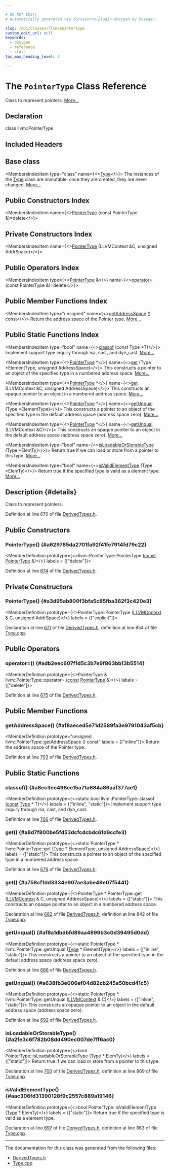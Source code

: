 ```yaml
---

# DO NOT EDIT!
# Automatically generated via docusaurus-plugin-doxygen by Doxygen.

slug: /api/classes/llvm/pointertype
custom_edit_url: null
keywords:
  - doxygen
  - reference
  - class
toc_max_heading_level: 3

---
```





# The `PointerType` Class Reference

<DoxygenPage pluginConfig={pluginConfig}>

Class to represent pointers. <a href="#details">More...</a>

## Declaration

<CodeBlock>class llvm::PointerType</CodeBlock>

## Included Headers

<IncludesList>
<IncludesListItem
  filePath="llvm/IR/DerivedTypes.h"
  permalink="/docs/api/files/include/include/llvm/include/llvm/ir/derivedtypes-h"
  isLocal="true" />
</IncludesList>

## Base class

<MembersIndex>

<MembersIndexItem
  type="class"
  name={<><a href="/docs/api/classes/llvm/type">Type</a></>}>
The instances of the <a href="/docs/api/classes/llvm/type">Type</a> class are immutable: once they are created, they are never changed. <a href="/docs/api/classes/llvm/type/#details">More...</a>
</MembersIndexItem>

</MembersIndex>

## Public Constructors Index

<MembersIndex>

<MembersIndexItem
  name={<><a href="#a629785da2701fa92f41fe7914fd79c22">PointerType</a> (const PointerType &amp;)=delete</>}>
</MembersIndexItem>

</MembersIndex>

## Private Constructors Index

<MembersIndex>

<MembersIndexItem
  name={<><a href="#a3d95ab800f3bfa5c85fba362f3c420e3">PointerType</a> (LLVMContext &amp;C, unsigned AddrSpace)</>}>
</MembersIndexItem>

</MembersIndex>

## Public Operators Index

<MembersIndex>

<MembersIndexItem
  type={<><a href="/docs/api/classes/llvm/pointertype">PointerType</a> &amp;</>}
  name={<><a href="#adb2eec607f1d5c3b7e9f863bb13b5514">operator=</a> (const PointerType &amp;)=delete</>}>
</MembersIndexItem>

</MembersIndex>

## Public Member Functions Index

<MembersIndex>

<MembersIndexItem
  type="unsigned"
  name={<><a href="#af8aeced5e71d2589fa3e9791043af5cb">getAddressSpace</a> () const</>}>
Return the address space of the Pointer type. <a href="#af8aeced5e71d2589fa3e9791043af5cb">More...</a>
</MembersIndexItem>

</MembersIndex>

## Public Static Functions Index

<MembersIndex>

<MembersIndexItem
  type="bool"
  name={<><a href="#a8ec3ee498cc15a71a684a86aaf377ae1">classof</a> (const Type &#42;T)</>}>
Implement support type inquiry through isa, cast, and dyn&#95;cast. <a href="#a8ec3ee498cc15a71a684a86aaf377ae1">More...</a>
</MembersIndexItem>

<MembersIndexItem
  type={<><a href="/docs/api/classes/llvm/pointertype">PointerType</a> &#42;</>}
  name={<><a href="#a8d7f800be5fd53dcfcdcbdc6fd9ccfe3">get</a> (Type &#42;ElementType, unsigned AddressSpace)</>}>
This constructs a pointer to an object of the specified type in a numbered address space. <a href="#a8d7f800be5fd53dcfcdcbdc6fd9ccfe3">More...</a>
</MembersIndexItem>

<MembersIndexItem
  type={<><a href="/docs/api/classes/llvm/pointertype">PointerType</a> &#42;</>}
  name={<><a href="#a758cf1dd3334e907ae3abe49e07f5441">get</a> (LLVMContext &amp;C, unsigned AddressSpace)</>}>
This constructs an opaque pointer to an object in a numbered address space. <a href="#a758cf1dd3334e907ae3abe49e07f5441">More...</a>
</MembersIndexItem>

<MembersIndexItem
  type={<><a href="/docs/api/classes/llvm/pointertype">PointerType</a> &#42;</>}
  name={<><a href="#af8a1dbdbfd89aa4899b3c0d39495d0dd">getUnqual</a> (Type &#42;ElementType)</>}>
This constructs a pointer to an object of the specified type in the default address space (address space zero). <a href="#af8a1dbdbfd89aa4899b3c0d39495d0dd">More...</a>
</MembersIndexItem>

<MembersIndexItem
  type={<><a href="/docs/api/classes/llvm/pointertype">PointerType</a> &#42;</>}
  name={<><a href="#a638fb3e006ef04d82cb245a50bcd41c5">getUnqual</a> (LLVMContext &amp;C)</>}>
This constructs an opaque pointer to an object in the default address space (address space zero). <a href="#a638fb3e006ef04d82cb245a50bcd41c5">More...</a>
</MembersIndexItem>

<MembersIndexItem
  type="bool"
  name={<><a href="#a2fe3c6f782b08dd490ec007de7ff6ac0">isLoadableOrStorableType</a> (Type &#42;ElemTy)</>}>
Return true if we can load or store from a pointer to this type. <a href="#a2fe3c6f782b08dd490ec007de7ff6ac0">More...</a>
</MembersIndexItem>

<MembersIndexItem
  type="bool"
  name={<><a href="#aac306fd31390128f9c2557c889a19146">isValidElementType</a> (Type &#42;ElemTy)</>}>
Return true if the specified type is valid as a element type. <a href="#aac306fd31390128f9c2557c889a19146">More...</a>
</MembersIndexItem>

</MembersIndex>

## Description {#details}

Class to represent pointers.

Definition at line 670 of file <a href="/docs/api/files/include/include/llvm/include/llvm/ir/derivedtypes-h">DerivedTypes.h</a>.

<SectionDefinition>

## Public Constructors

### PointerType() {#a629785da2701fa92f41fe7914fd79c22}

<MemberDefinition
  prototype={<>llvm::PointerType::PointerType (<a href="/docs/api/files/lib/lib/target/lib/target/aarch64/aarch64promoteconstant-cpp/#a90f8350fecae261c25be85d38b451bff">const</a> <a href="/docs/api/classes/llvm/pointertype">PointerType</a> &amp;)</>}
  labels = {["delete"]}>

Definition at line <a href="/docs/api/files/include/include/llvm/include/llvm/ir/derivedtypes-h/#l00674">674</a> of file <a href="/docs/api/files/include/include/llvm/include/llvm/ir/derivedtypes-h">DerivedTypes.h</a>.
</MemberDefinition>

</SectionDefinition>

<SectionDefinition>

## Private Constructors

### PointerType() {#a3d95ab800f3bfa5c85fba362f3c420e3}

<MemberDefinition
  prototype={<>PointerType::PointerType (<a href="/docs/api/classes/llvm/llvmcontext">LLVMContext</a> &amp; C, unsigned AddrSpace)</>}
  labels = {["explicit"]}>

Declaration at line <a href="/docs/api/files/include/include/llvm/include/llvm/ir/derivedtypes-h/#l00671">671</a> of file <a href="/docs/api/files/include/include/llvm/include/llvm/ir/derivedtypes-h">DerivedTypes.h</a>, definition at line 854 of file <a href="/docs/api/files/lib/lib/sandboxir/type-cpp">Type.cpp</a>.
</MemberDefinition>

</SectionDefinition>

<SectionDefinition>

## Public Operators

### operator=() {#adb2eec607f1d5c3b7e9f863bb13b5514}

<MemberDefinition
  prototype={<>PointerType &amp; llvm::PointerType::operator= (<a href="/docs/api/files/lib/lib/target/lib/target/aarch64/aarch64promoteconstant-cpp/#a90f8350fecae261c25be85d38b451bff">const</a> <a href="/docs/api/classes/llvm/pointertype">PointerType</a> &amp;)</>}
  labels = {["delete"]}>

Definition at line <a href="/docs/api/files/include/include/llvm/include/llvm/ir/derivedtypes-h/#l00675">675</a> of file <a href="/docs/api/files/include/include/llvm/include/llvm/ir/derivedtypes-h">DerivedTypes.h</a>.
</MemberDefinition>

</SectionDefinition>

<SectionDefinition>

## Public Member Functions

### getAddressSpace() {#af8aeced5e71d2589fa3e9791043af5cb}

<MemberDefinition
  prototype="unsigned llvm::PointerType::getAddressSpace () const"
  labels = {["inline"]}>
Return the address space of the Pointer type.

Definition at line <a href="/docs/api/files/include/include/llvm/include/llvm/ir/derivedtypes-h/#l00703">703</a> of file <a href="/docs/api/files/include/include/llvm/include/llvm/ir/derivedtypes-h">DerivedTypes.h</a>.
</MemberDefinition>

</SectionDefinition>

<SectionDefinition>

## Public Static Functions

### classof() {#a8ec3ee498cc15a71a684a86aaf377ae1}

<MemberDefinition
  prototype={<>static bool llvm::PointerType::classof (<a href="/docs/api/files/lib/lib/target/lib/target/aarch64/aarch64promoteconstant-cpp/#a90f8350fecae261c25be85d38b451bff">const</a> <a href="/docs/api/classes/llvm/type">Type</a> &#42; T)</>}
  labels = {["inline", "static"]}>
Implement support type inquiry through isa, cast, and dyn&#95;cast.

Definition at line <a href="/docs/api/files/include/include/llvm/include/llvm/ir/derivedtypes-h/#l00706">706</a> of file <a href="/docs/api/files/include/include/llvm/include/llvm/ir/derivedtypes-h">DerivedTypes.h</a>.
</MemberDefinition>

### get() {#a8d7f800be5fd53dcfcdcbdc6fd9ccfe3}

<MemberDefinition
  prototype={<>static PointerType &#42; llvm::PointerType::get (<a href="/docs/api/classes/llvm/type">Type</a> &#42; ElementType, unsigned AddressSpace)</>}
  labels = {["static"]}>
This constructs a pointer to an object of the specified type in a numbered address space.

Definition at line <a href="/docs/api/files/include/include/llvm/include/llvm/ir/derivedtypes-h/#l00679">679</a> of file <a href="/docs/api/files/include/include/llvm/include/llvm/ir/derivedtypes-h">DerivedTypes.h</a>.
</MemberDefinition>

### get() {#a758cf1dd3334e907ae3abe49e07f5441}

<MemberDefinition
  prototype={<>PointerType &#42; PointerType::get (<a href="/docs/api/classes/llvm/llvmcontext">LLVMContext</a> &amp; C, unsigned AddressSpace)</>}
  labels = {["static"]}>
This constructs an opaque pointer to an object in a numbered address space.

Declaration at line <a href="/docs/api/files/include/include/llvm/include/llvm/ir/derivedtypes-h/#l00682">682</a> of file <a href="/docs/api/files/include/include/llvm/include/llvm/ir/derivedtypes-h">DerivedTypes.h</a>, definition at line 842 of file <a href="/docs/api/files/lib/lib/sandboxir/type-cpp">Type.cpp</a>.
</MemberDefinition>

### getUnqual() {#af8a1dbdbfd89aa4899b3c0d39495d0dd}

<MemberDefinition
  prototype={<>static PointerType &#42; llvm::PointerType::getUnqual (<a href="/docs/api/classes/llvm/type">Type</a> &#42; ElementType)</>}
  labels = {["inline", "static"]}>
This constructs a pointer to an object of the specified type in the default address space (address space zero).

Definition at line <a href="/docs/api/files/include/include/llvm/include/llvm/ir/derivedtypes-h/#l00686">686</a> of file <a href="/docs/api/files/include/include/llvm/include/llvm/ir/derivedtypes-h">DerivedTypes.h</a>.
</MemberDefinition>

### getUnqual() {#a638fb3e006ef04d82cb245a50bcd41c5}

<MemberDefinition
  prototype={<>static PointerType &#42; llvm::PointerType::getUnqual (<a href="/docs/api/classes/llvm/llvmcontext">LLVMContext</a> &amp; C)</>}
  labels = {["inline", "static"]}>
This constructs an opaque pointer to an object in the default address space (address space zero).

Definition at line <a href="/docs/api/files/include/include/llvm/include/llvm/ir/derivedtypes-h/#l00692">692</a> of file <a href="/docs/api/files/include/include/llvm/include/llvm/ir/derivedtypes-h">DerivedTypes.h</a>.
</MemberDefinition>

### isLoadableOrStorableType() {#a2fe3c6f782b08dd490ec007de7ff6ac0}

<MemberDefinition
  prototype={<>bool PointerType::isLoadableOrStorableType (<a href="/docs/api/classes/llvm/type">Type</a> &#42; ElemTy)</>}
  labels = {["static"]}>
Return true if we can load or store from a pointer to this type.

Declaration at line <a href="/docs/api/files/include/include/llvm/include/llvm/ir/derivedtypes-h/#l00700">700</a> of file <a href="/docs/api/files/include/include/llvm/include/llvm/ir/derivedtypes-h">DerivedTypes.h</a>, definition at line 869 of file <a href="/docs/api/files/lib/lib/sandboxir/type-cpp">Type.cpp</a>.
</MemberDefinition>

### isValidElementType() {#aac306fd31390128f9c2557c889a19146}

<MemberDefinition
  prototype={<>bool PointerType::isValidElementType (<a href="/docs/api/classes/llvm/type">Type</a> &#42; ElemTy)</>}
  labels = {["static"]}>
Return true if the specified type is valid as a element type.

Declaration at line <a href="/docs/api/files/include/include/llvm/include/llvm/ir/derivedtypes-h/#l00697">697</a> of file <a href="/docs/api/files/include/include/llvm/include/llvm/ir/derivedtypes-h">DerivedTypes.h</a>, definition at line 863 of file <a href="/docs/api/files/lib/lib/sandboxir/type-cpp">Type.cpp</a>.
</MemberDefinition>

</SectionDefinition>

<hr/>

The documentation for this class was generated from the following files:

<ul>
<li><a href="/docs/api/files/include/include/llvm/include/llvm/ir/derivedtypes-h">DerivedTypes.h</a></li>
<li><a href="/docs/api/files/lib/lib/sandboxir/type-cpp">Type.cpp</a></li>
</ul>

</DoxygenPage>
